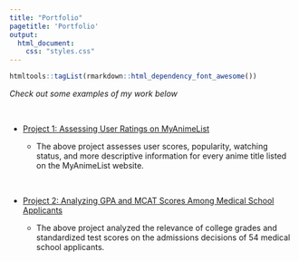 ```yaml
---
title: "Portfolio"
pagetitle: 'Portfolio'
output: 
  html_document: 
    css: "styles.css"
---
```


```r
htmltools::tagList(rmarkdown::html_dependency_font_awesome())
```


*Check out some examples of my work below*

<br>

- <i class="fa fa-chart-line"> </i> [Project 1: Assessing User Ratings on MyAnimeList](https://jesschavarria.github.io/project1/)

    - The above project assesses user scores, popularity, watching status, and more descriptive information for every anime title listed on the MyAnimeList website.

<br>

- <i class="fa fa-chart-pie"> </i> [Project 2: Analyzing GPA and MCAT Scores Among Medical School Applicants](https://jesschavarria.github.io/project2/)

    - The above project analyzed the relevance of college grades and standardized test scores on the admissions decisions of 54 medical school applicants.
